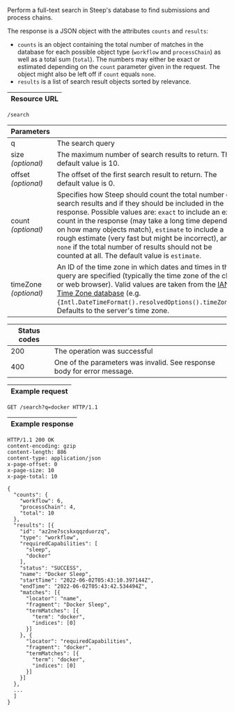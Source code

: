 Perform a <DocsLink href="#full-text-search">full-text search</DocsLink> in Steep's database to find <DocsLink href="#submissions">submissions</DocsLink> and <DocsLink href="#process-chains">process chains</DocsLink>.

The response is a JSON object with the attributes `counts` and `results`:

* `counts` is an object containing the total number of matches in the database for each possible object type (`workflow` and `processChain`) as well as a total sum (`total`). The numbers may either be exact or estimated depending on the `count` parameter given in the request. The object might also be left off if `count` equals `none`.
* `results` is a list of <DocsLink href="#search-results">search result objects</DocsLink> sorted by relevance.

| Resource URL |
| ------------ |

```http
/search
```

| Parameters              |                                                                          |
| ----------------------- | ------------------------------------------------------------------------ |
| q                       | The <DocsLink href="#query-language">search query</DocsLink>         |
| size<br/>*(optional)*   | The maximum number of search results to return. The default value is 10. |
| offset<br/>*(optional)* | The offset of the first search result to return. The default value is 0. |
| count<br/>*(optional)*  | Specifies how Steep should count the total number of search results and if they should be included in the response. Possible values are: `exact` to include an exact count in the response (may take a long time depending on how many objects match), `estimate` to include a rough estimate (very fast but might be incorrect), and `none` if the total number of results should not be counted at all. The default value is `estimate`. |
| timeZone<br/>*(optional)* | An ID of the time zone in which dates and times in the query are specified (typically the time zone of the client or web browser). Valid values are taken from the [IANA Time Zone database](https://www.iana.org/time-zones) (e.g. <code suppressHydrationWarning={true}>{Intl.DateTimeFormat().resolvedOptions().timeZone}</code>). Defaults to the server's time zone. |

| Status codes |                                                                |
| ------------ | -------------------------------------------------------------- |
| 200          | The operation was successful                                   |
| 400          | One of the parameters was invalid. See response body for error message. |

| Example request |
| --------------- |

```http
GET /search?q=docker HTTP/1.1
```

| Example response |
| ---------------- |

```http
HTTP/1.1 200 OK
content-encoding: gzip
content-length: 886
content-type: application/json
x-page-offset: 0
x-page-size: 10
x-page-total: 10

{
  "counts": {
    "workflow": 6,
    "processChain": 4,
    "total": 10
  },
  "results": [{
    "id": "az2ne7scskxqqzduorzq",
    "type": "workflow",
    "requiredCapabilities": [
      "sleep",
      "docker"
    ],
    "status": "SUCCESS",
    "name": "Docker Sleep",
    "startTime": "2022-06-02T05:43:10.397144Z",
    "endTime": "2022-06-02T05:43:42.534494Z",
    "matches": [{
      "locator": "name",
      "fragment": "Docker Sleep",
      "termMatches": [{
        "term": "docker",
        "indices": [0]
      }]
    }, {
      "locator": "requiredCapabilities",
      "fragment": "docker",
      "termMatches": [{
        "term": "docker",
        "indices": [0]
      }]
    }]
  },
  ...
  ]
}
```
